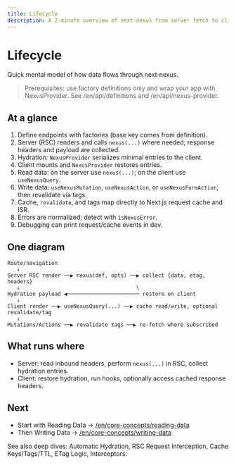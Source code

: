 ```yaml
---
title: Lifecycle
description: A 2‑minute overview of next‑nexus from server fetch to client hydration, cache, and revalidation.
---
```


# Lifecycle

Quick mental model of how data flows through next‑nexus.

> Prerequisites: use factory definitions only and wrap your app with NexusProvider. See /en/api/definitions and /en/api/nexus-provider.

## At a glance
1) Define endpoints with factories (base key comes from definition).
2) Server (RSC) renders and calls `nexus(...)` where needed; response headers and payload are collected.
3) Hydration: `NexusProvider` serializes minimal entries to the client.
4) Client mounts and `NexusProvider` restores entries.
5) Read data: on the server use `nexus(...)`; on the client use `useNexusQuery`.
6) Write data: `useNexusMutation`, `useNexusAction`, or `useNexusFormAction`; then revalidate via tags.
7) Cache, `revalidate`, and tags map directly to Next.js request cache and ISR.
8) Errors are normalized; detect with `isNexusError`.
9) Debugging can print request/cache events in dev.

## One diagram
```text path=null start=null
Route/navigation
   ↓
Server RSC render ──▶ nexus(def, opts) ──▶ collect {data, etag, headers}
   ↓                                     \
Hydration payload ◀─────────────────────── restore on client
   ↓
Client render ──▶ useNexusQuery(...) ──▶ cache read/write, optional revalidate/tag
   ↓
Mutations/Actions ──▶ revalidate tags ──▶ re-fetch where subscribed
```

## What runs where
- Server: read inbound headers, perform `nexus(...)` in RSC, collect hydration entries.
- Client: restore hydration, run hooks, optionally access cached response headers.

## Next
- Start with Reading Data → [/en/core-concepts/reading-data](/en/core-concepts/reading-data)
- Then Writing Data → [/en/core-concepts/writing-data](/en/core-concepts/writing-data)

See also deep dives: Automatic Hydration, RSC Request Interception, Cache Keys/Tags/TTL, ETag Logic, Interceptors.

